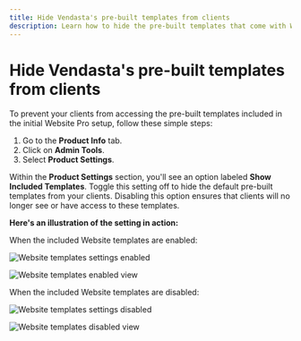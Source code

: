 ```yaml
---
title: Hide Vendasta's pre-built templates from clients
description: Learn how to hide the pre-built templates that come with Website Pro from your clients
---
```


# Hide Vendasta's pre-built templates from clients

To prevent your clients from accessing the pre-built templates included in the initial Website Pro setup, follow these simple steps:

1. Go to the **Product Info** tab.
2. Click on **Admin Tools**.
3. Select **Product Settings**.

Within the **Product Settings** section, you'll see an option labeled **Show Included Templates**. Toggle this setting off to hide the default pre-built templates from your clients. Disabling this option ensures that clients will no longer see or have access to these templates.

**Here's an illustration of the setting in action:**

When the included Website templates are enabled:

![Website templates settings enabled](/img/vendasta-products/website/templates/hide-templates-setting.jpg)

![Website templates enabled view](/img/vendasta-products/website/templates/hide-templates-enabled-view.jpg)

When the included Website templates are disabled:

![Website templates settings disabled](/img/vendasta-products/website/templates/hide-templates-disabled-setting.jpg)

![Website templates disabled view](/img/vendasta-products/website/templates/hide-templates-disabled-view.jpg)
